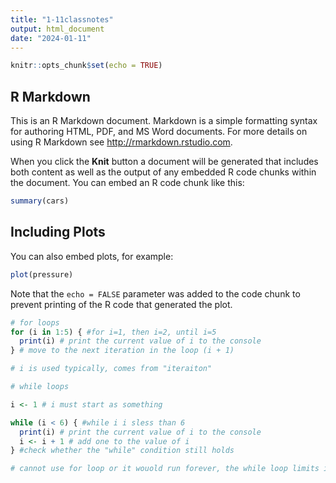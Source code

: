 ```yaml
---
title: "1-11classnotes"
output: html_document
date: "2024-01-11"
---
```


```r
knitr::opts_chunk$set(echo = TRUE)
```

## R Markdown

This is an R Markdown document. Markdown is a simple formatting syntax for authoring HTML, PDF, and MS Word documents. For more details on using R Markdown see <http://rmarkdown.rstudio.com>.

When you click the **Knit** button a document will be generated that includes both content as well as the output of any embedded R code chunks within the document. You can embed an R code chunk like this:

```r
summary(cars)
```

## Including Plots

You can also embed plots, for example:

```r
plot(pressure)
```

Note that the `echo = FALSE` parameter was added to the code chunk to prevent printing of the R code that generated the plot.
```r
# for loops 
for (i in 1:5) { #for i=1, then i=2, until i=5
  print(i) # print the current value of i to the console
} # move to the next iteration in the loop (i + 1)

# i is used typically, comes from "iteraiton"
```
```r
# while loops

i <- 1 # i must start as something

while (i < 6) { #while i i sless than 6
  print(i) # print the current value of i to the console
  i <- i + 1 # add one to the value of i
} #check whether the "while" condition still holds

# cannot use for loop or it wouold run forever, the while loop limits it to i < 6
```
<!-- This is a comment and it is in html format -->